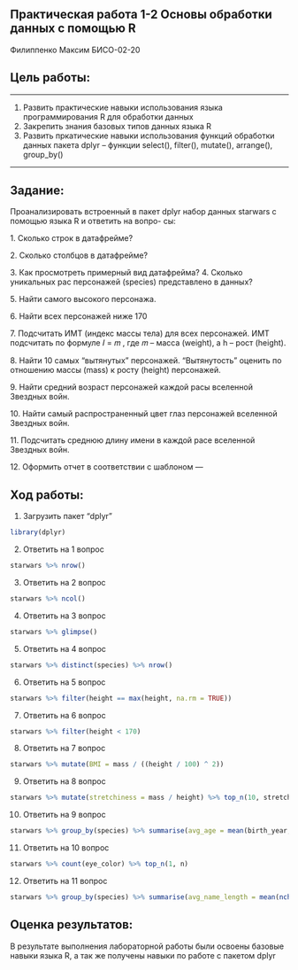 ## Практическая работа 1-2 Основы обработки данных с помощью R

Филиппенко Максим БИСО-02-20

## Цель работы:

---

1. Развить практические навыки использования языка программирования R для обработки данных
2. Закрепить знания базовых типов данных языка R
3. Развить пркатические навыки использования функций обработки данных пакета dplyr – функции select(), filter(), mutate(), arrange(), group_by()

---

## Задание:

Проанализировать встроенный в пакет dplyr набор данных starwars с помощью языка R и ответить на вопро- сы:

1\. Сколько строк в датафрейме?

2\. Сколько столбцов в датафрейме?

3\. Как просмотреть примерный вид датафрейма? 4. Сколько уникальных рас персонажей (species) представлено в данных?

5\. Найти самого высокого персонажа.

6\. Найти всех персонажей ниже 170

7\. Подсчитать ИМТ (индекс массы тела) для всех персонажей. ИМТ подсчитать по формуле 𝐼 = 𝑚 , где 𝑚 -- масса (weight), а h -- рост (height).

8\. Найти 10 самых "вытянутых" персонажей. "Вытянутость" оценить по отношению массы (mass) к росту (height) персонажей.

9\. Найти средний возраст персонажей каждой расы вселенной Звездных войн.

10\. Найти самый распространенный цвет глаз персонажей вселенной Звездных войн.

11\. Подсчитать среднюю длину имени в каждой расе вселенной Звездных войн.

12\. Оформить отчет в соответствии с шаблоном ---

## Ход работы:

1.  Загрузить пакет "dplyr"

```r
library(dplyr)
```

2.  Ответить на 1 вопрос

```r
starwars %>% nrow()
```

3.  Ответить на 2 вопрос

```r
starwars %>% ncol()
```

4.  Ответить на 3 вопрос

```r
starwars %>% glimpse()
```

5.  Ответить на 4 вопрос

```r
starwars %>% distinct(species) %>% nrow()
```

6.  Ответить на 5 вопрос

```r
starwars %>% filter(height == max(height, na.rm = TRUE))
```

7.  Ответить на 6 вопрос

```r
starwars %>% filter(height < 170)
```

8.  Ответить на 7 вопрос

```r
starwars %>% mutate(BMI = mass / ((height / 100) ^ 2))
```

9.  Ответить на 8 вопрос

```r
starwars %>% mutate(stretchiness = mass / height) %>% top_n(10, stretchiness)
```

10. Ответить на 9 вопрос

```r
starwars %>% group_by(species) %>% summarise(avg_age = mean(birth_year, na.rm = TRUE))
```

11. Ответить на 10 вопрос

```r
starwars %>% count(eye_color) %>% top_n(1, n)
```

12. Ответить на 11 вопрос

```r
starwars %>% group_by(species) %>% summarise(avg_name_length = mean(nchar(name)))
```

## Оценка результатов:

В результате выполнения лабораторной работы были освоены базовые навыки языка R, а так же получены навыки по работе с пакетом dplyr
